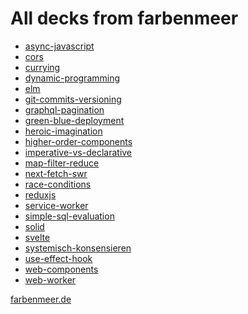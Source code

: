 # All decks from farbenmeer 

* [async-javascript](async-javascript)
* [cors](cors)
* [currying](currying)
* [dynamic-programming](dynamic-programming)
* [elm](elm)
* [git-commits-versioning](git-commits-versioning)
* [graphql-pagination](graphql-pagination)
* [green-blue-deployment](green-blue-deployment)
* [heroic-imagination](heroic-imagination)
* [higher-order-components](higher-order-components)
* [imperative-vs-declarative](imperative-vs-declarative)
* [map-filter-reduce](map-filter-reduce)
* [next-fetch-swr](next-fetch-swr)
* [race-conditions](race-conditions)
* [reduxjs](reduxjs)
* [service-worker](service-worker)
* [simple-sql-evaluation](simple-sql-evaluation)
* [solid](solid)
* [svelte](svelte)
* [systemisch-konsensieren](systemisch-konsensieren)
* [use-effect-hook](use-effect-hook)
* [web-components](web-components)
* [web-worker](web-worker)


[farbenmeer.de](https://www.farbenmeer.de)